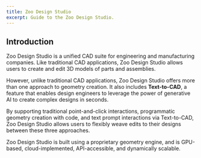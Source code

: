 ```yaml
---
title: Zoo Design Studio
excerpt: Guide to the Zoo Design Studio.
---
```


## Introduction

Zoo Design Studio is a unified CAD suite for engineering and manufacturing companies.
Like traditional CAD applications, Zoo Design Studio allows users to create and edit 3D
models of parts and assemblies.

However, unlike traditional CAD applications, Zoo Design Studio offers more than one approach
to geometry creation. It also includes **Text-to-CAD**, a feature that enables design
engineers to leverage the power of generative AI to create complex designs in seconds.

By supporting traditional point-and-click interactions, programmatic
geometry creation with code, and text prompt interactions via Text-to-CAD, Zoo Design Studio
allows users to flexibly weave edits to their designs between these three approaches.

Zoo Design Studio is built using a proprietary geometry engine, and is GPU-based,
cloud-implemented, API-accessible, and dynamically scalable.
